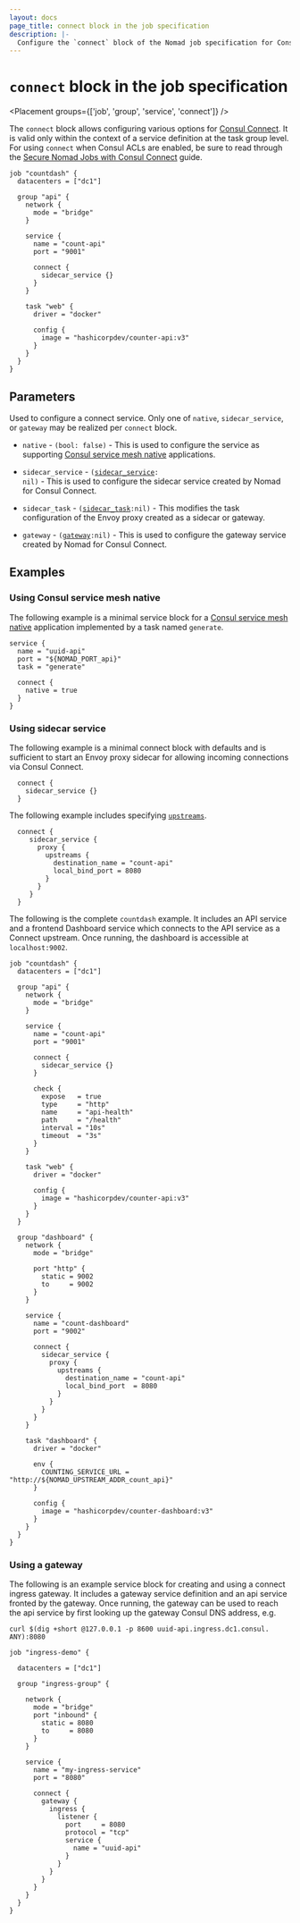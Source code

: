 ```yaml
---
layout: docs
page_title: connect block in the job specification
description: |-
  Configure the `connect` block of the Nomad job specification for Consul service mesh native application integration. Configure sidecar service, sidecar task, and gateway.
---
```


# `connect` block in the job specification

<Placement groups={['job', 'group', 'service', 'connect']} />

The `connect` block allows configuring various options for
[Consul Connect](/nomad/docs/integrations/consul-connect). It is
valid only within the context of a service definition at the task group
level. For using `connect` when Consul ACLs are enabled, be sure to read through
the [Secure Nomad Jobs with Consul Connect](/nomad/tutorials/integrate-consul/consul-service-mesh)
guide.

```hcl
job "countdash" {
  datacenters = ["dc1"]

  group "api" {
    network {
      mode = "bridge"
    }

    service {
      name = "count-api"
      port = "9001"

      connect {
        sidecar_service {}
      }
    }

    task "web" {
      driver = "docker"

      config {
        image = "hashicorpdev/counter-api:v3"
      }
    }
  }
}
```

## Parameters

Used to configure a connect service. Only one of `native`, `sidecar_service`,
or `gateway` may be realized per `connect` block.

- `native` - `(bool: false)` - This is used to configure the service as supporting
  [Consul service mesh native](/consul/docs/connect/native) applications.

- `sidecar_service` - <code>([sidecar_service][]: nil)</code> - This is used to
  configure the sidecar service created by Nomad for Consul Connect.

- `sidecar_task` - <code>([sidecar_task][]:nil)</code> - This modifies the
  task configuration of the Envoy proxy created as a sidecar or gateway.

- `gateway` - <code>([gateway][]:nil)</code> - This is used to configure the
  gateway service created by Nomad for Consul Connect.

## Examples

### Using Consul service mesh native

The following example is a minimal service block for a
[Consul service mesh native](/consul/docs/connect/native)
application implemented by a task named `generate`.

```hcl
service {
  name = "uuid-api"
  port = "${NOMAD_PORT_api}"
  task = "generate"

  connect {
    native = true
  }
}
```

### Using sidecar service

The following example is a minimal connect block with defaults and is
sufficient to start an Envoy proxy sidecar for allowing incoming connections
via Consul Connect.

```hcl
  connect {
    sidecar_service {}
  }
```

The following example includes specifying [`upstreams`][upstreams].

```hcl
  connect {
     sidecar_service {
       proxy {
         upstreams {
           destination_name = "count-api"
           local_bind_port = 8080
         }
       }
     }
  }
```

The following is the complete `countdash` example. It includes an API service
and a frontend Dashboard service which connects to the API service as a Connect
upstream. Once running, the dashboard is accessible at `localhost:9002`.

```hcl
job "countdash" {
  datacenters = ["dc1"]

  group "api" {
    network {
      mode = "bridge"
    }

    service {
      name = "count-api"
      port = "9001"

      connect {
        sidecar_service {}
      }

      check {
        expose   = true
        type     = "http"
        name     = "api-health"
        path     = "/health"
        interval = "10s"
        timeout  = "3s"
      }
    }

    task "web" {
      driver = "docker"

      config {
        image = "hashicorpdev/counter-api:v3"
      }
    }
  }

  group "dashboard" {
    network {
      mode = "bridge"

      port "http" {
        static = 9002
        to     = 9002
      }
    }

    service {
      name = "count-dashboard"
      port = "9002"

      connect {
        sidecar_service {
          proxy {
            upstreams {
              destination_name = "count-api"
              local_bind_port  = 8080
            }
          }
        }
      }
    }

    task "dashboard" {
      driver = "docker"

      env {
        COUNTING_SERVICE_URL = "http://${NOMAD_UPSTREAM_ADDR_count_api}"
      }

      config {
        image = "hashicorpdev/counter-dashboard:v3"
      }
    }
  }
}
```

### Using a gateway

The following is an example service block for creating and using a connect ingress
gateway. It includes a gateway service definition and an api service fronted by
the gateway. Once running, the gateway can be used to reach the api service by first
looking up the gateway Consul DNS address, e.g.

```
curl $(dig +short @127.0.0.1 -p 8600 uuid-api.ingress.dc1.consul. ANY):8080
```

```hcl
job "ingress-demo" {

  datacenters = ["dc1"]

  group "ingress-group" {

    network {
      mode = "bridge"
      port "inbound" {
        static = 8080
        to     = 8080
      }
    }

    service {
      name = "my-ingress-service"
      port = "8080"

      connect {
        gateway {
          ingress {
            listener {
              port     = 8080
              protocol = "tcp"
              service {
                name = "uuid-api"
              }
            }
          }
        }
      }
    }
  }
}
```



[gateway]: /nomad/docs/job-specification/gateway

[gh-7221]: https://github.com/hashicorp/nomad/issues/7221

[group]: /nomad/docs/job-specification/group "Nomad group Job Specification"

[interpolation]: /nomad/docs/runtime/interpolation "Nomad interpolation"

[job]: /nomad/docs/job-specification/job "Nomad job Job Specification"

[native]: /consul/docs/connect/native

[service_task]: /nomad/docs/job-specification/service#task-1 "Nomad service task"

[sidecar_service]: /nomad/docs/job-specification/sidecar_service "Nomad sidecar service Specification"

[sidecar_task]: /nomad/docs/job-specification/sidecar_task "Nomad sidecar task config Specification"

[task]: /nomad/docs/job-specification/task "Nomad task Job Specification"

[upstreams]: /nomad/docs/job-specification/upstreams "Nomad sidecar service upstreams Specification"
